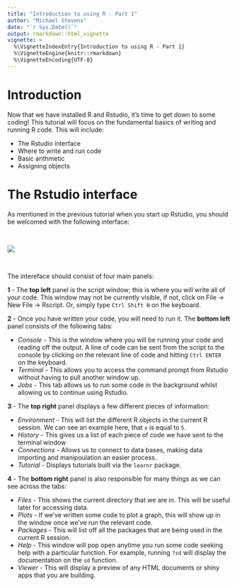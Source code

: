 ```yaml
---
title: "Introduction to using R - Part 1"
author: "Michael Stevens"
date: "`r Sys.Date()`"
output: rmarkdown::html_vignette
vignette: >
  %\VignetteIndexEntry{Introduction to using R - Part 1}
  %\VignetteEngine{knitr::rmarkdown}
  %\VignetteEncoding{UTF-8}
---
```


# Introduction

Now that we have installed R and Rstudio, it's time to get down to some coding! This tutorial will focus on the fundamental basics of writing and running R code. This will include:

  * The Rstudio interface
  * Where to write and run code
  * Basic arithmetic
  * Assigning objects
  
# The Rstudio interface

As mentioned in the previous tutorial when you start up Rstudio, you should be welcomed with the following interface: 

\  

![](https://github.com/Michael-Stevens-27/Rgeoprofile/raw/workshop/docs/articles/images/Rstudio_welcome_numbered.png)

\  

The intereface should consist of four main panels: 

**1** - The **top left** panel is the script window; this is where you will write all of your code. This window may not be currently visible, if not, click on File -> New File -> Rscript. Or, simply type `Ctrl Shift N` on the keyboard.
  
**2** - Once you have written your code, you will need to run it. The **bottom left** panel consists of the following tabs:

* *Console* - This is the window where you will be running your code and reading off the output. A line of code can be sent from the script to the console by clicking on the relevant line of code and hitting `Ctrl ENTER` on the keyboard. 
* *Terminal* - This allows you to access the command prompt from Rstudio without having to pull another window up.
* *Jobs* - This tab allows us to run some code in the background whilst allowing us to continue using Rstudio.
  
**3** - The **top right** panel displays a few different pieces of information:

* *Environment* - This will list the different R objects in the current R session. We can see an example here, that `x` is equal to `5`.
* *History* - This gives us a list of each piece of code we have sent to the terminal window
* *Connections* - Allows us to connect to data bases, making data importing and manipoulation an easier process. 
* *Tutorial* - Displays tutorials built via the `learnr` package.
  
**4** - The **bottom right** panel is also responsible for many things as we can see across the tabs:

* *Files* - This shows the current directory that we are in. This will be useful later for accessing data. 
* *Plots* - If we've written some code to plot a graph, this will show up in the window once we've run the relevant code. 
* *Packages* - This will list off all the packages that are being used in the current R session. 
* *Help* - This window will pop open anytime you run some code seeking help with a particular function. For example, running `?sd` will display the documentation on the `sd` function.  
* *Viewer* - This will display a preview of any HTML documents or shiny apps that you are building.
